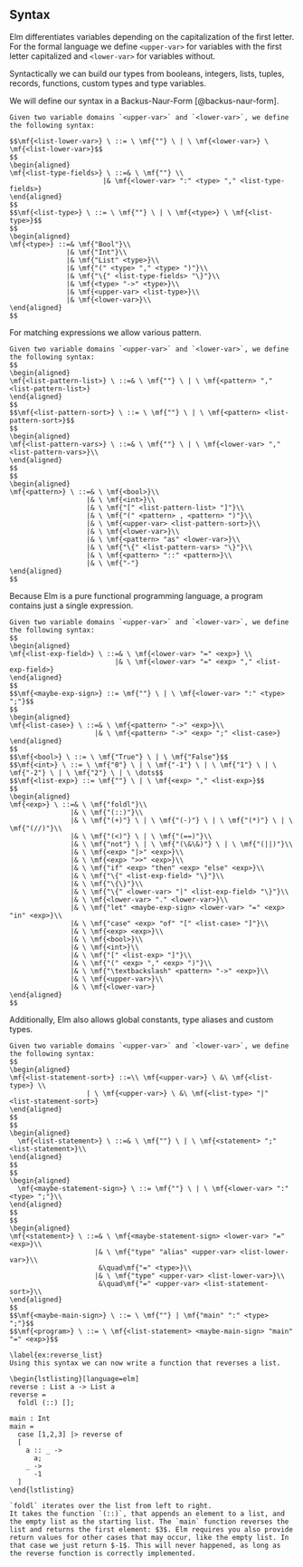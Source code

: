 \setcounter{section}{3}
\setcounter{subsection}{1}

## Syntax

Elm differentiates variables depending on the capitalization of the first letter. For the formal language we define `<upper-var>` for variables with the first letter capitalized and `<lower-var>` for variables without.

Syntactically we can build our types from booleans, integers, lists, tuples, records, functions, custom types and type variables.

We will define our syntax in a Backus-Naur-Form [@backus-naur-form].

```definition
Given two variable domains `<upper-var>` and `<lower-var>`, we define the following syntax:
  
$$\mf{<list-lower-var>} \ ::= \ \mf{""} \ | \ \mf{<lower-var>} \ \mf{<list-lower-var>}$$
$$
\begin{aligned}
\mf{<list-type-fields>} \ ::=& \ \mf{""} \\
                       |& \mf{<lower-var> ":" <type> "," <list-type-fields>}
\end{aligned}
$$
$$\mf{<list-type>} \ ::= \ \mf{""} \ | \ \mf{<type>} \ \mf{<list-type>}$$
$$
\begin{aligned}
\mf{<type>} ::=& \mf{"Bool"}\\
              |& \mf{"Int"}\\
              |& \mf{"List" <type>}\\
              |& \mf{"(" <type> "," <type> ")"}\\
              |& \mf{"\{" <list-type-fields> "\}"}\\
              |& \mf{<type> "->" <type>}\\
              |& \mf{<upper-var> <list-type>}\\
              |& \mf{<lower-var>}\\
\end{aligned}
$$
```

For matching expressions we allow various pattern.

```definition
Given two variable domains `<upper-var>` and `<lower-var>`, we define the following syntax:
$$
\begin{aligned}
\mf{<list-pattern-list>} \ ::=& \ \mf{""} \ | \ \mf{<pattern> "," <list-pattern-list>}
\end{aligned}
$$
$$\mf{<list-pattern-sort>} \ ::= \ \mf{""} \ | \ \mf{<pattern> <list-pattern-sort>}$$
$$
\begin{aligned}
\mf{<list-pattern-vars>} \ ::=& \ \mf{""} \ | \ \mf{<lower-var> "," <list-pattern-vars>}\\
\end{aligned}
$$
$$
\begin{aligned}
\mf{<pattern>} \ ::=& \ \mf{<bool>}\\
                   |& \ \mf{<int>}\\
                   |& \ \mf{"[" <list-pattern-list> "]"}\\
                   |& \ \mf{"(" <pattern> , <pattern> ")"}\\
                   |& \ \mf{<upper-var> <list-pattern-sort>}\\
                   |& \ \mf{<lower-var>}\\
                   |& \ \mf{<pattern> "as" <lower-var>}\\
                   |& \ \mf{"\{" <list-pattern-vars> "\}"}\\
                   |& \ \mf{<pattern> "::" <pattern>}\\
                   |& \ \mf{"-"}
\end{aligned}
$$
```

Because Elm is a pure functional programming language, a program contains just a single expression.


```definition
Given two variable domains `<upper-var>` and `<lower-var>`, we define the following syntax:
$$
\begin{aligned}
\mf{<list-exp-field>} \ ::=& \ \mf{<lower-var> "=" <exp>} \\
                          |& \ \mf{<lower-var> "=" <exp> "," <list-exp-field>}
\end{aligned}
$$
$$\mf{<maybe-exp-sign>} ::= \mf{""} \ | \ \mf{<lower-var> ":" <type> ";"}$$
$$
\begin{aligned}
\mf{<list-case>} \ ::=& \ \mf{<pattern> "->" <exp>}\\ 
                     |& \ \mf{<pattern> "->" <exp> ";" <list-case>}
\end{aligned}
$$
$$\mf{<bool>} \ ::= \ \mf{"True"} \ | \ \mf{"False"}$$
$$\mf{<int>} \ ::= \ \mf{"0"} \ | \ \mf{"-1"} \ | \ \mf{"1"} \ | \ \mf{"-2"} \ | \ \mf{"2"} \ | \ \dots$$
$$\mf{<list-exp>} ::= \mf{""} \ | \ \mf{<exp> "," <list-exp>}$$
$$
\begin{aligned}
\mf{<exp>} \ ::=& \ \mf{"foldl"}\\
               |& \ \mf{"(::)"}\\
               |& \ \mf{"(+)"} \ | \ \mf{"(-)"} \ | \ \mf{"(*)"} \ | \ \mf{"(//)"}\\
               |& \ \mf{"(<)"} \ | \ \mf{"(==)"}\\
               |& \ \mf{"not"} \ | \ \mf{"(\&\&)"} \ | \ \mf{"(||)"}\\
               |& \ \mf{<exp> "|>" <exp>}\\
               |& \ \mf{<exp> ">>" <exp>}\\
               |& \ \mf{"if" <exp> "then" <exp> "else" <exp>}\\
               |& \ \mf{"\{" <list-exp-field> "\}"}\\
               |& \ \mf{"\{\}"}\\
               |& \ \mf{"\{" <lower-var> "|" <list-exp-field> "\}"}\\
               |& \ \mf{<lower-var> "." <lower-var>}\\
               |& \ \mf{"let" <maybe-exp-sign> <lower-var> "=" <exp> "in" <exp>}\\
               |& \ \mf{"case" <exp> "of" "[" <list-case> "]"}\\
               |& \ \mf{<exp> <exp>}\\
               |& \ \mf{<bool>}\\
               |& \ \mf{<int>}\\
               |& \ \mf{"[" <list-exp> "]"}\\
               |& \ \mf{"(" <exp> "," <exp> ")"}\\
               |& \ \mf{"\textbackslash" <pattern> "->" <exp>}\\
               |& \ \mf{<upper-var>}\\
               |& \ \mf{<lower-var>}
\end{aligned}
$$
```

Additionally, Elm also allows global constants, type aliases and custom types.

```definition
Given two variable domains `<upper-var>` and `<lower-var>`, we define the following syntax:
$$
\begin{aligned}
\mf{<list-statement-sort>} ::=\\ \mf{<upper-var>} \ &\ \mf{<list-type>} \\
                   | \ \mf{<upper-var>} \ &\ \mf{<list-type> "|" <list-statement-sort>}
\end{aligned}
$$
$$
\begin{aligned}
  \mf{<list-statement>} \ ::=& \ \mf{""} \ | \ \mf{<statement> ";" <list-statement>}\\
\end{aligned}
$$
$$
\begin{aligned}
  \mf{<maybe-statement-sign>} \ ::= \mf{""} \ | \ \mf{<lower-var> ":" <type> ";"}\\
\end{aligned}
$$
$$
\begin{aligned}
\mf{<statement>} \ ::=& \ \mf{<maybe-statement-sign> <lower-var> "=" <exp>}\\
                     |& \ \mf{"type" "alias" <upper-var> <list-lower-var>}\\
                      &\quad\mf{"=" <type>}\\
                     |& \ \mf{"type" <upper-var> <list-lower-var>}\\
                      &\quad\mf{"=" <upper-var> <list-statement-sort>}\\
\end{aligned}
$$
$$\mf{<maybe-main-sign>} \ ::= \ \mf{""} | \mf{"main" ":" <type> ";"}$$
$$\mf{<program>} \ ::= \ \mf{<list-statement> <maybe-main-sign> "main" "=" <exp>}$$
```

```block2
\label{ex:reverse_list}
Using this syntax we can now write a function that reverses a list.

\begin{lstlisting}[language=elm]
reverse : List a -> List a
reverse =
  foldl (::) [];

main : Int
main =
  case [1,2,3] |> reverse of
  [
    a :: _ ->
      a;
    _ ->
      -1
  ]
\end{lstlisting}

`foldl` iterates over the list from left to right.
It takes the function `(::)`, that appends an element to a list, and the empty list as the starting list. The `main` function reverses the list and returns the first element: $3$. Elm requires you also provide return values for other cases that may occur, like the empty list. In that case we just return $-1$. This will never happened, as long as the reverse function is correctly implemented.
```